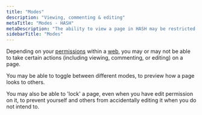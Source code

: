 ```yaml
---
title: "Modes"
description: "Viewing, commenting & editing"
metaTitle: "Modes - HASH"
metaDescription: "The ability to view a page in HASH may be restricted to a particular 'mode'. For example, you may have the right to comment on a page, but not edit it."
sidebarTitle: "Modes"
---
```


Depending on your [permissions](/guide/webs/permissions) within a [web](/guide/webs), you may or may not be able to take certain actions (including viewing, commenting, or editing) on a page.

You may be able to toggle between different modes, to preview how a page looks to others.

You may also be able to 'lock' a page, even when you have edit permission on it, to prevent yourself and others from accidentally editing it when you do not intend to.
